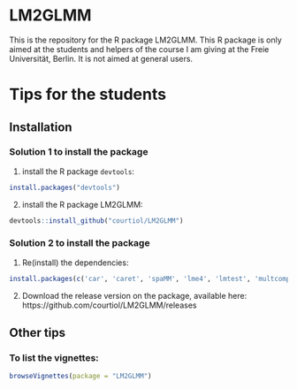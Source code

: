 # LM2GLMM

This is the repository for the R package LM2GLMM.
This R package is only aimed at the students and helpers of the course I am giving at the 
Freie Universität, Berlin. It is not aimed at general users.

# Tips for the students

## Installation

### Solution 1 to install the package

1. install the R package ```devtools```:

```r
install.packages("devtools")
```

2. install the R package LM2GLMM:

```r
devtools::install_github("courtiol/LM2GLMM")
```

### Solution 2 to install the package

1. Re(install) the dependencies:

```r
install.packages(c('car', 'caret', 'spaMM', 'lme4', 'lmtest', 'multcomp', 'mvtnorm', 'nortest', 'fastR', 'rgl', 'sem'))
```

2. Download the release version on the package, available here:
https://github.com/courtiol/LM2GLMM/releases


## Other tips

### To list the vignettes:

```r
browseVignettes(package = "LM2GLMM")
```

